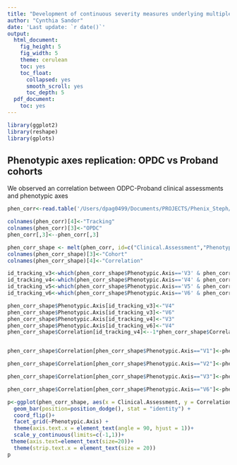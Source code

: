 ```yaml
---
title: "Development of continuous severity measures underlying multiple non-independent  Parkinson's clinical assessment"
author: "Cynthia Sandor"
date: 'Last update: `r date()`'
output:
  html_document:
    fig_height: 5
    fig_width: 5
    theme: cerulean
    toc: yes
    toc_float:
      collapsed: yes
      smooth_scroll: yes
      toc_depth: 5
  pdf_document:
    toc: yes
---
```


```r
library(ggplot2)
library(reshape)
library(gplots)
```



## Phenotypic axes replication: OPDC vs Proband cohorts
We observed an correlation between ODPC-Proband clinical assessments and phenotypic axes
```r

phen_corr<-read.table('/Users/dpag0499/Documents/PROJECTS/Phenix_Steph/new_analyses_29_August/step1_corr_phen_axes/correlation_proband_odpc.csv',header=TRUE,sep=',')

colnames(phen_corr)[4]<-"Tracking"
colnames(phen_corr)[3]<-"OPDC"
phen_corr[,3]<--phen_corr[,3]

phen_corr_shape <- melt(phen_corr, id=c("Clinical.Assessment","Phenotypic.Axis"))
colnames(phen_corr_shape)[3]<-"Cohort"
colnames(phen_corr_shape)[4]<-"Correlation"

id_tracking_v3<-which(phen_corr_shape$Phenotypic.Axis=='V3' & phen_corr_shape$Cohort=='Tracking')
id_tracking_v4<-which(phen_corr_shape$Phenotypic.Axis=='V4' & phen_corr_shape$Cohort=='Tracking')
id_tracking_v5<-which(phen_corr_shape$Phenotypic.Axis=='V5' & phen_corr_shape$Cohort=='Tracking')
id_tracking_v6<-which(phen_corr_shape$Phenotypic.Axis=='V6' & phen_corr_shape$Cohort=='Tracking')

phen_corr_shape$Phenotypic.Axis[id_tracking_v3]<-"V4"
phen_corr_shape$Phenotypic.Axis[id_tracking_v3]<-"V6"
phen_corr_shape$Phenotypic.Axis[id_tracking_v4]<-"V3"
phen_corr_shape$Phenotypic.Axis[id_tracking_v6]<-"V4"
phen_corr_shape$Correlation[id_tracking_v4]<--1*phen_corr_shape$Correlation[id_tracking_v4]


phen_corr_shape$Correlation[phen_corr_shape$Phenotypic.Axis=="V1"]<-phen_corr_shape$Correlation[phen_corr_shape$Phenotypic.Axis=="V1"]*-1

phen_corr_shape$Correlation[phen_corr_shape$Phenotypic.Axis=="V2"]<-phen_corr_shape$Correlation[phen_corr_shape$Phenotypic.Axis=="V2"]*-1

phen_corr_shape$Correlation[phen_corr_shape$Phenotypic.Axis=="V3"]<-phen_corr_shape$Correlation[phen_corr_shape$Phenotypic.Axis=="V3"]*-1

phen_corr_shape$Correlation[phen_corr_shape$Phenotypic.Axis=="V6"]<-phen_corr_shape$Correlation[phen_corr_shape$Phenotypic.Axis=="V6"]*-1

p<-ggplot(phen_corr_shape, aes(x = Clinical.Assessment, y = Correlation,fill=Cohort)) + 
  geom_bar(position=position_dodge(), stat = "identity") + 
  coord_flip()+
  facet_grid(~Phenotypic.Axis) +
  theme(axis.text.x = element_text(angle = 90, hjust = 1))+
  scale_y_continuous(limits=c(-1,1))+
 theme(axis.text=element_text(size=20))+
  theme(strip.text.x = element_text(size = 20))
p
```




